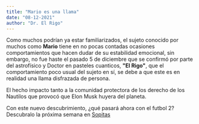 ```yaml
---
title: "Mario es una llama"
date: "08-12-2021"
author: "Dr. El Rigo"
---
```


Como muchos podrían ya estar familiarizados, el sujeto conocido por muchos como **Mario**
tiene en no pocas contadas ocasiones comportamientos que hacen dudar de su estabilidad
emocional, sin embargo, no fue haste el pasado 5 de diciembre que se confirmó por parte
del astrofísico y Doctor en pasteles cuanticos, **"El Rigo"**, que el comportamiento poco
usual del sujeto en sí, se debe a que este es en realidad una llama disfrazada de persona.

El hecho impacto tanto a la comunidad protectora de los derecho de los Nautilos que provocó
que Elon Musk huyera del planeta.

Con este nuevo descubrimiento, ¿qué pasará ahora con el futbol 2? Descubralo la próxima
semana en [Sopitas](https://sopitas.com)